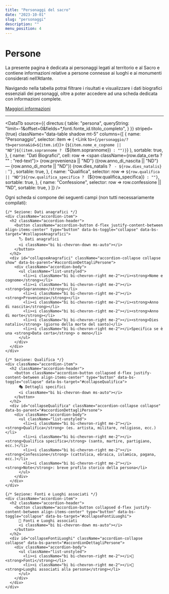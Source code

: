 ```yaml
---
title: "Personaggi del sacro"
date: "2023-10-01"
slug: "personaggi"
description: ""
menu_position: 4
---
```



# Persone

La presente pagina è dedicata ai personaggi legati al territorio e al Sacro e contiene informazioni
relative a persone connesse ai luoghi e ai monumenti considerati nell’Atlante. 

Navigando nella tabella potrai filtrare i risultati e visualizzare i dati biografici essenziali 
dei personaggi, oltre a poter accedere ad una scheda dedicata con informazioni complete.

[Maggiori informazioni](#dettagli)

---

<DataTb
  source={{
    directus:{
      table: "persona",
      queryString: "limit=-1&offset=0&fields=*,fonti.fonte_id.titolo_completo",
    }
  }}
  striped={true}
  className="data-table shadow mt-5"
  columns={[
    {
      name: "Personaggio",
      selector: item => (
        <Link to={`/personaggio/?tb=persona&id=${item.id}`}>
          {`${item.nome_e_cognome || "ND"}${(item.soprannome ? ` (${item.soprannome})` : "")}`}
        </Link>
      ),
      sortable: true,
    },
    {
      name: "Dati Biografici",
      cell: row => <span className={row.data_certa ? "" : "red-text"}>
        {row.provenienza || "ND"} ({row.anno_di_nascita || "ND"} — {row.anno_di_morte || "ND"}) {row.dies_natalis ? ` - ${row.dies_natalis}` : ''}
      </span>,
      sortable: true,
    },
    {
      name: "Qualifica",
      selector: row => `${row.qualifica || "ND"}${row.qualifica_specifica ? ` (${row.qualifica_specifica})` : ""}`,
      sortable: true,
    },
    {
      name: "Confessione",
      selector: row => row.confessione || "ND",
      sortable: true,
    }
  ]}
/>

<div className="bg-light p-4 rounded shadow-sm">

  Ogni scheda si compone dei seguenti campi (non tutti necessariamente compilati):

  <div className="accordion" id="accordionDettagliPersone">
    
    {/* Sezione: Dati anagrafici */}
    <div className="accordion-item">
      <h2 className="accordion-header">
        <button className="accordion-button d-flex justify-content-between align-items-center" type="button" data-bs-toggle="collapse" data-bs-target="#collapseAnagrafici">
          🏷️ Dati anagrafici
          <i className="bi bi-chevron-down ms-auto"></i>
        </button>
      </h2>
      <div id="collapseAnagrafici" className="accordion-collapse collapse show" data-bs-parent="#accordionDettagliPersone">
        <div className="accordion-body">
          <ul className="list-unstyled">
            <li><i className="bi bi-chevron-right me-2"></i><strong>Nome e cognome</strong></li>
            <li><i className="bi bi-chevron-right me-2"></i><strong>Soprannome</strong></li>
            <li><i className="bi bi-chevron-right me-2"></i><strong>Provenienza</strong></li>
            <li><i className="bi bi-chevron-right me-2"></i><strong>Anno di nascita</strong></li>
            <li><i className="bi bi-chevron-right me-2"></i><strong>Anno di morte</strong></li>
            <li><i className="bi bi-chevron-right me-2"></i><strong>Dies natalis</strong> (giorno della morte del santo)</li>
            <li><i className="bi bi-chevron-right me-2"></i>Specifica se è una <strong>Data certa</strong> o meno</li>
          </ul>
        </div>
      </div>
    </div>

    {/* Sezione: Qualifica */}
    <div className="accordion-item">
      <h2 className="accordion-header">
        <button className="accordion-button collapsed d-flex justify-content-between align-items-center" type="button" data-bs-toggle="collapse" data-bs-target="#collapseQualifica">
          🎭 Dettagli specifici
          <i className="bi bi-chevron-down ms-auto"></i>
        </button>
      </h2>
      <div id="collapseQualifica" className="accordion-collapse collapse" data-bs-parent="#accordionDettagliPersone">
        <div className="accordion-body">
          <ul className="list-unstyled">
            <li><i className="bi bi-chevron-right me-2"></i><strong>Qualifica</strong> (es. artista, militare, religioso, ecc.)</li>
            <li><i className="bi bi-chevron-right me-2"></i><strong>Qualifica specifica</strong> (santo, martire, partigiano, ecc.)</li>
            <li><i className="bi bi-chevron-right me-2"></i><strong>Confessione</strong> (cattolica, ebraica, islamica, pagana, ecc.)</li>
            <li><i className="bi bi-chevron-right me-2"></i><strong>Note</strong>: breve profilo storico della persona</li>
          </ul>
        </div>
      </div>
    </div>

    {/* Sezione: Fonti e Luoghi associati */}
    <div className="accordion-item">
      <h2 className="accordion-header">
        <button className="accordion-button collapsed d-flex justify-content-between align-items-center" type="button" data-bs-toggle="collapse" data-bs-target="#collapseFontiLuoghi">
          📜 Fonti e Luoghi associati
          <i className="bi bi-chevron-down ms-auto"></i>
        </button>
      </h2>
      <div id="collapseFontiLuoghi" className="accordion-collapse collapse" data-bs-parent="#accordionDettagliPersone">
        <div className="accordion-body">
          <ul className="list-unstyled">
            <li><i className="bi bi-chevron-right me-2"></i>🔗 <strong>Fonti</strong></li>
            <li><i className="bi bi-chevron-right me-2"></i>🔗 <strong>Luoghi associati alla persona</strong></li>
          </ul>
        </div>
      </div>
    </div>
  </div>
</div>
